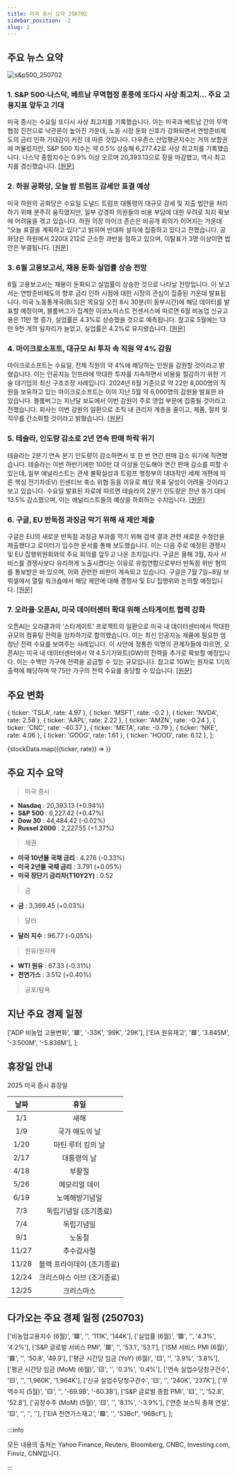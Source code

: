 ```yaml
---
title: 미국 증시 요약 250702
sidebar_position: -2
slug: 2
---
```


## 주요 뉴스 요약

![s&p500_250702](/map/250702.png)

### 1. **S&P 500·나스닥, 베트남 무역협정 훈풍에 또다시 사상 최고치... 주요 고용지표 앞두고 기대**

미국 증시는 수요일 또다시 사상 최고치를 기록했습니다. 이는 미국과 베트남 간의 무역 협정 진전으로 낙관론이 높아진 가운데, 노동 시장 둔화 신호가 강화되면서 연방준비제도의 금리 인하 기대감이 커진 데 따른 것입니다. 다우존스 산업평균지수는 거의 보합권에 머물렀지만, S&P 500 지수는 약 0.5% 상승해 6,277.42로 사상 최고치를 기록했습니다. 나스닥 종합지수는 0.9% 이상 오르며 20,393.13으로 장을 마감했고, 역시 최고치를 경신했습니다. [[원문]](https://finance.yahoo.com/news/live/stock-market-today-sp-500-nasdaq-leap-to-fresh-records-as-vietnam-trade-deal-boosts-hopes-ahead-of-key-jobs-report-230021146.html)

### 2. **하원 공화당, 오늘 밤 트럼프 감세안 표결 예상**

미국 하원의 공화당은 수요일 도널드 트럼프 대통령의 대규모 감세 및 지출 법안을 처리하기 위해 분주히 움직였지만, 일부 강경파 의원들의 비용 부담에 대한 우려로 지지 확보에 어려움을 겪고 있습니다. 하원 의장 마이크 존슨은 비공개 회의가 이어지는 가운데 “오늘 표결을 계획하고 있다”고 밝히며 반대파 설득에 집중하고 있다고 전했습니다. 공화당은 하원에서 220대 212로 근소한 과반을 점하고 있으며, 이탈표가 3명 이상이면 법안은 부결됩니다. [[원문]](https://www.reuters.com/legal/government/trump-tax-cut-plan-returns-us-house-republicans-divided-bill-2025-07-02/)

### 3. **6월 고용보고서, 채용 둔화·실업률 상승 전망**

6월 고용보고서는 채용이 둔화되고 실업률이 상승한 것으로 나타날 전망입니다. 이 보고서는 연방준비제도의 향후 금리 인하 시점에 대한 시장의 관심이 집중된 가운데 발표됩니다. 미국 노동통계국(BLS)은 목요일 오전 8시 30분(미 동부시간)에 해당 데이터를 발표할 예정이며, 블룸버그가 집계한 이코노미스트 컨센서스에 따르면 6월 비농업 신규고용은 11만 명 증가, 실업률은 4.3%로 상승했을 것으로 예측됩니다. 참고로 5월에는 13만 9천 개의 일자리가 늘었고, 실업률은 4.2%로 유지됐습니다. [[원문]](https://finance.yahoo.com/news/june-jobs-report-expected-to-show-hiring-slowed-while-unemployment-rate-ticked-higher-192105752.html)

### 4. **마이크로소프트, 대규모 AI 투자 속 직원 약 4% 감원**

마이크로소프트는 수요일, 전체 직원의 약 4%에 해당하는 인원을 감원할 것이라고 밝혔습니다. 이는 인공지능 인프라에 막대한 투자를 지속하면서 비용을 절감하기 위한 기술 대기업의 최신 구조조정 사례입니다. 2024년 6월 기준으로 약 22만 8,000명의 직원을 보유하고 있는 마이크로소프트는 이미 지난 5월 약 6,000명의 감원을 발표한 바 있습니다. 블룸버그는 지난달 보도에서 이번 감원이 주로 영업 부문에 집중될 것이라고 전했습니다. 회사는 이번 감원의 일환으로 조직 내 관리자 계층을 줄이고, 제품, 절차 및 직무를 간소화할 것이라고 밝혔습니다. [[원문]](https://www.reuters.com/business/world-at-work/microsoft-lay-off-many-9000-employees-seattle-times-reports-2025-07-02/)

### 5. **테슬라, 인도량 감소로 2년 연속 판매 하락 위기**

테슬라는 2분기 연속 분기 인도량이 감소하면서 또 한 번 연간 판매 감소 위기에 직면했습니다. 테슬라는 이번 하반기에만 100만 대 이상을 인도해야 연간 판매 감소를 피할 수 있는데, 일부 애널리스트는 관세 불확실성과 트럼프 행정부의 대대적인 세제 개편에 따른 핵심 전기차(EV) 인센티브 축소 위협 등을 이유로 해당 목표 달성이 어려울 것이라고 보고 있습니다. 수요일 발표된 자료에 따르면 테슬라의 2분기 인도량은 전년 동기 대비 13.5% 감소했으며, 이는 애널리스트들의 예상을 하회하는 수치입니다. [[원문]](https://www.reuters.com/business/autos-transportation/teslas-quarterly-deliveries-fall-sharper-than-analysts-estimates-2025-07-02/)

### 6. **구글, EU 반독점 과징금 막기 위해 새 제안 제출**

구글은 EU의 새로운 반독점 과징금 부과를 막기 위해 검색 결과 관련 새로운 수정안을 제출했다고 로이터가 입수한 문서를 통해 보도했습니다. 이는 다음 주로 예정된 경쟁사 및 EU 집행위원회와의 주요 회의를 앞두고 나온 조치입니다. 구글은 올해 3월, 자사 서비스를 경쟁사보다 유리하게 노출시켰다는 이유로 유럽연합으로부터 반독점 위반 혐의를 통보받은 바 있으며, 이와 관련한 비판이 계속되고 있습니다. 구글은 7월 7일~8일 브뤼셀에서 열릴 워크숍에서 해당 제안에 대해 경쟁사 및 EU 집행위와 논의할 예정입니다. [[원문]](https://www.reuters.com/legal/litigation/google-offers-new-proposal-stave-off-eu-antitrust-fine-document-shows-2025-07-02/)

### 7. **오라클·오픈AI, 미국 데이터센터 확대 위해 스타게이트 협력 강화**

오픈AI는 오라클과의 ‘스타게이트’ 프로젝트의 일환으로 미국 내 데이터센터에서 막대한 규모의 컴퓨팅 전력을 임차하기로 합의했습니다. 이는 최신 인공지능 제품에 필요한 엄청난 전력 수요를 보여주는 사례입니다. 이 사안에 정통한 익명의 관계자들에 따르면, 오픈AI는 미국 내 데이터센터에서 약 4.5기가와트(GW)의 전력을 추가로 확보할 예정입니다. 이는 수백만 가구에 전력을 공급할 수 있는 규모입니다. 참고로 1GW는 원자로 1기의 출력에 해당하며 약 75만 가구의 전력 수요를 충당할 수 있습니다. [[원문]](https://finance.yahoo.com/news/oracle-openai-expand-stargate-deal-190740406.html)

## 주요 변화

  { ticker: 'TSLA', rate: 4.97 },
  { ticker: 'MSFT', rate: -0.2 },
  { ticker: 'NVDA', rate: 2.58 },
  { ticker: 'AAPL', rate: 2.22 },
  { ticker: 'AMZN', rate: -0.24 },
  { ticker: 'CNC', rate: -40.37 },
  { ticker: 'META', rate: -0.79 },
  { ticker: 'NKE', rate: 4.06 },
  { ticker: 'GOOG', rate: 1.61 },
  { ticker: 'HOOD', rate: 6.12 },
];

{stockData.map(({ticker, rate}) => <StockCardMini key={ticker} ticker={ticker} rate={rate}></StockCardMini>)}

## 주요 지수 요약

> 미국 증시

- **Nasdaq** : 20,393.13 (+0.94%)
- **S&P 500** : 6,227.42 (+0.47%)
- **Dow 30** : 44,484.42 (-0.02%)
- **Russel 2000** : 2,227.55 (+1.37%)

> 채권

- **미국 10년물 국채 금리** : 4.276 (-0.33%)
- **미국 2년물 국채 금리** : 3.791 (+0.05%)
- **미국 장단기 금리차(T10Y2Y)** : 0.52

> 금

- **금** : 3,369.45 (+0.03%)

> 달러

- **달러 지수** : 96.77 (-0.05%)

> 원유/원자재

- **WTI 원유** : 67.33 (-0.31%)
- **천연가스** : 3.512 (+0.40%)

> 공포/탐욕

<FearAndGreed fearAndGreedIndex={75} vix={16.64} vixRate={-1.13} />

## 지난 주요 경제 일정

  ['ADP 비농업 고용변화', '🟥', '-33K', '99K', '29K'],
  ['EIA 원유재고', '🟥', '3.845M', '-3.500M', '-5.836M'],
];

<EconomicCalendar data={eventsData} />

## 휴장일 안내

2025 미국 증시 휴장일

| 날짜  |            휴일            |
| :---: | :------------------------: |
|  1/1  |            새해            |
|  1/9  |       국가 애도의 날       |
| 1/20  |     마틴 루터 킹의 날      |
| 2/17  |        대통령의 날         |
| 4/18  |           부활절           |
| 5/26  |       메모리얼 데이        |
| 6/19  |       노예해방기념일       |
|  7/3  |   독립기념일 (조기종료)    |
|  7/4  |         독립기념일         |
|  9/1  |           노동절           |
| 11/27 |         추수감사절         |
| 11/28 | 블랙 프라이데이 (조기종료) |
| 12/24 | 크리스마스 이브 (조기종료) |
| 12/25 |         크리스마스         |

## 다가오는 주요 경제 일정 (250703)

  ['비농업고용지수 (6월)', '🟥', '', '111K', '144K'],
  ['실업률 (6월)', '🟥', '', '4.3%', '4.2%'],
  ['S&P 글로벌 서비스 PMI', '🟥', '', '53.1', '53.1'],
  ['ISM 서비스 PMI (6월)', '🟥', '', '50.8', '49.9'],
  ['평균 시간당 임금 (YoY) (6월)', '🟨', '', '3.9%', '3.8%'],
  ['평균 시간당 임금 (MoM) (6월)', '🟨', '', '0.3%', '0.4%'],
  ['연속 실업수당청구건수', '🟨', '', '1,960K', '1,964K'],
  ['신규 실업수당청구건수', '🟨', '', '240K', '237K'],
  ['무역수지 (5월)', '🟨', '', '-69.9B', '-60.3B'],
  ['S&P 글로벌 종합 PMI', '🟨', '', '52.8', '52.8'],
  ['공장수주 (MoM) (5월)', '🟨', '', '8.1%', '-3.9%'],
  ['연준 보스틱 총재 연설', '🟨', '', '', ''],
  ['EIA 천연가스재고', '🟩', '', '53Bcf', '96Bcf'],
];

<EconomicCalendar data={nextEventsData} />

:::info

모든 내용의 출처는 Yahoo Finance, Reuters, Bloomberg, CNBC, Investing.com, Finviz, CNN입니다.

:::
